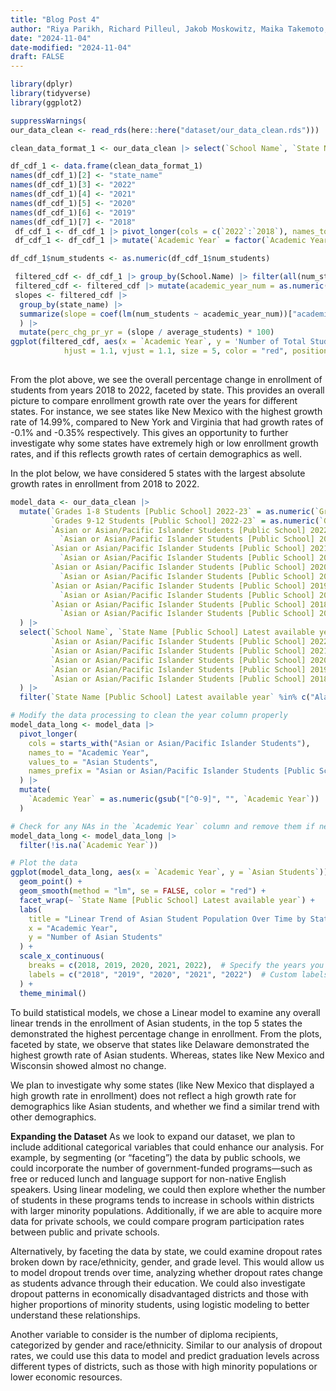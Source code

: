 ```yaml
---
title: "Blog Post 4"
author: "Riya Parikh, Richard Pilleul, Jakob Moskowitz, Maika Takemoto, Ria Sonalker."
date: "2024-11-04"
date-modified: "2024-11-04"
draft: FALSE
---
```


```r
library(dplyr)
library(tidyverse)
library(ggplot2)

suppressWarnings(
our_data_clean <- read_rds(here::here("dataset/our_data_clean.rds")))

clean_data_format_1 <- our_data_clean |> select(`School Name`, `State Name [Public School] Latest available year`,`Grades 1-8 Students [Public School] 2022-23`:`Grades 1-8 Students [Public School] 2018-19`)

df_cdf_1 <- data.frame(clean_data_format_1)
names(df_cdf_1)[2] <- "state_name"
names(df_cdf_1)[3] <- "2022" 
names(df_cdf_1)[4] <- "2021"  
names(df_cdf_1)[5] <- "2020" 
names(df_cdf_1)[6] <- "2019"  
names(df_cdf_1)[7] <- "2018"
 df_cdf_1 <- df_cdf_1 |> pivot_longer(cols = c(`2022`:`2018`), names_to = "Academic Year", values_to = "num_students")
 df_cdf_1 <- df_cdf_1 |> mutate(`Academic Year` = factor(`Academic Year`, levels = c("2018", "2019", "2020", "2021", "2022")))

df_cdf_1$num_students <- as.numeric(df_cdf_1$num_students)

 filtered_cdf <- df_cdf_1 |> group_by(School.Name) |> filter(all(num_students > 100))
 filtered_cdf <- filtered_cdf |> mutate(academic_year_num = as.numeric(as.character(`Academic Year`)))
 slopes <- filtered_cdf |> 
  group_by(state_name) |> 
  summarize(slope = coef(lm(num_students ~ academic_year_num))["academic_year_num"], average_students = mean(num_students)
  ) |>
  mutate(perc_chg_pr_yr = (slope / average_students) * 100)
ggplot(filtered_cdf, aes(x = `Academic Year`, y = 'Number of Total Students')) + geom_point() + geom_smooth(method = "lm", aes(group=1), color = "red") + facet_wrap(~state_name) +  geom_text(data = slopes, aes(x = Inf, y = Inf, label = paste0("perc_chg_pr_yr: ", round(perc_chg_pr_yr, 2), "%")), 
            hjust = 1.1, vjust = 1.1, size = 5, color = "red", position = position_nudge(y = -10))
 
```

From the plot above, we see the overall percentage change in enrollment of students from years 2018 to 2022, faceted by state. This provides an overall picture to compare enrollment growth rate over the years for different states. For instance, we see states like New Mexico with the highest growth rate of 14.99%, compared to New York and Virginia that had growth rates of -0.1% and -0.35% respectively. This gives an opportunity to further investigate why some states have extremely high or low enrollment growth rates, and if this reflects growth rates of certain demographics as well.

In the plot below, we have considered 5 states with the largest absolute growth rates in enrollment from 2018 to 2022.

```r
model_data <- our_data_clean |>
  mutate(`Grades 1-8 Students [Public School] 2022-23` = as.numeric(`Grades 1-8 Students [Public School] 2022-23`), 
         `Grades 9-12 Students [Public School] 2022-23` = as.numeric(`Grades 9-12 Students [Public School] 2022-23`), 
         `Asian or Asian/Pacific Islander Students [Public School] 2022-23` = as.numeric(
           `Asian or Asian/Pacific Islander Students [Public School] 2022-23`),
         `Asian or Asian/Pacific Islander Students [Public School] 2021-22` = as.numeric(
           `Asian or Asian/Pacific Islander Students [Public School] 2021-22`),
         `Asian or Asian/Pacific Islander Students [Public School] 2020-21` = as.numeric(
           `Asian or Asian/Pacific Islander Students [Public School] 2020-21`),
         `Asian or Asian/Pacific Islander Students [Public School] 2019-20` = as.numeric(
           `Asian or Asian/Pacific Islander Students [Public School] 2019-20`),
         `Asian or Asian/Pacific Islander Students [Public School] 2018-19` = as.numeric(
           `Asian or Asian/Pacific Islander Students [Public School] 2018-19`)
  ) |>
  select(`School Name`, `State Name [Public School] Latest available year`,
         `Asian or Asian/Pacific Islander Students [Public School] 2022-23`,
         `Asian or Asian/Pacific Islander Students [Public School] 2021-22`,
         `Asian or Asian/Pacific Islander Students [Public School] 2020-21`,
         `Asian or Asian/Pacific Islander Students [Public School] 2019-20`,
         `Asian or Asian/Pacific Islander Students [Public School] 2018-19`
  ) |>
  filter(`State Name [Public School] Latest available year` %in% c("Alaska", "Arkansas", "Delaware", "New Mexico", "Wisconsin"))

# Modify the data processing to clean the year column properly
model_data_long <- model_data |>
  pivot_longer(
    cols = starts_with("Asian or Asian/Pacific Islander Students"),
    names_to = "Academic Year",
    values_to = "Asian Students",
    names_prefix = "Asian or Asian/Pacific Islander Students [Public School] "
  ) |>
  mutate(
    `Academic Year` = as.numeric(gsub("[^0-9]", "", `Academic Year`))  # Remove non-numeric characters safely
  )

# Check for any NAs in the `Academic Year` column and remove them if necessary
model_data_long <- model_data_long |>
  filter(!is.na(`Academic Year`))

# Plot the data
ggplot(model_data_long, aes(x = `Academic Year`, y = `Asian Students`)) +
  geom_point() +
  geom_smooth(method = "lm", se = FALSE, color = "red") +
  facet_wrap(~ `State Name [Public School] Latest available year`) +
  labs(
    title = "Linear Trend of Asian Student Population Over Time by State",
    x = "Academic Year",
    y = "Number of Asian Students"
  ) +
  scale_x_continuous(
    breaks = c(2018, 2019, 2020, 2021, 2022),  # Specify the years you want to show
    labels = c("2018", "2019", "2020", "2021", "2022")  # Custom labels (optional)
  ) +
  theme_minimal()
```

To build statistical models, we chose a Linear model to examine any overall linear trends in the enrollment of Asian students, in the top 5 states the demonstrated the highest percentage change in enrollment. From the plots, faceted by state, we observe that states like Delaware demonstrated the highest growth rate of Asian students. Whereas, states like New Mexico and Wisconsin showed almost no change. 

We plan to investigate why some states (like New Mexico that displayed a high growth rate in enrollment) does not reflect a high growth rate for demographics like Asian students, and whether we find a similar trend with other demographics.

**Expanding the Dataset**
As we look to expand our dataset, we plan to include additional categorical variables that could enhance our analysis. For example, by segmenting (or “faceting”) the data by public schools, we could incorporate the number of government-funded programs—such as free or reduced lunch and language support for non-native English speakers. Using linear modeling, we could then explore whether the number of students in these programs tends to increase in schools within districts with larger minority populations. Additionally, if we are able to acquire more data for private schools, we could compare program participation rates between public and private schools.

Alternatively, by faceting the data by state, we could examine dropout rates broken down by race/ethnicity, gender, and grade level. This would allow us to model dropout trends over time, analyzing whether dropout rates change as students advance through their education. We could also investigate dropout patterns in economically disadvantaged districts and those with higher proportions of minority students, using logistic modeling to better understand these relationships. 

Another variable to consider is the number of diploma recipients, categorized by gender and race/ethnicity. Similar to our analysis of dropout rates, we could use this data to model and predict graduation levels across different types of districts, such as those with high minority populations or lower economic resources.

